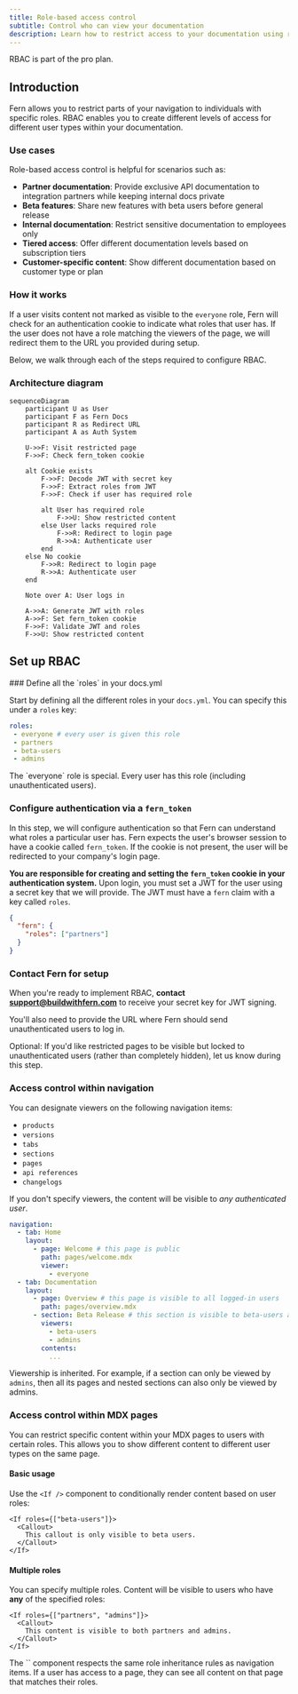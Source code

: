 ```yaml
---
title: Role-based access control
subtitle: Control who can view your documentation
description: Learn how to restrict access to your documentation using role-based access control (RBAC)
---
```


<Note>RBAC is part of the pro plan.</Note>

## Introduction

Fern allows you to restrict parts of your navigation to individuals with specific roles. RBAC enables you to create different levels of access for different user types within your documentation.

### Use cases

Role-based access control is helpful for scenarios such as:

- **Partner documentation**: Provide exclusive API documentation to integration partners while keeping internal docs private
- **Beta features**: Share new features with beta users before general release
- **Internal documentation**: Restrict sensitive documentation to employees only
- **Tiered access**: Offer different documentation levels based on subscription tiers
- **Customer-specific content**: Show different documentation based on customer type or plan

### How it works

If a user visits content not marked as visible to the `everyone` role, Fern will check for an authentication cookie to indicate what roles that user has. If the user does not have a role matching the viewers of the page, we will redirect them to the URL you provided during setup.

Below, we walk through each of the steps required to configure RBAC.

### Architecture diagram

```mermaid
sequenceDiagram
    participant U as User
    participant F as Fern Docs
    participant R as Redirect URL
    participant A as Auth System

    U->>F: Visit restricted page
    F->>F: Check fern_token cookie
    
    alt Cookie exists
        F->>F: Decode JWT with secret key
        F->>F: Extract roles from JWT
        F->>F: Check if user has required role
        
        alt User has required role
            F->>U: Show restricted content
        else User lacks required role
            F->>R: Redirect to login page
            R->>A: Authenticate user
        end
    else No cookie
        F->>R: Redirect to login page
        R->>A: Authenticate user
    end
    
    Note over A: User logs in
    
    A->>A: Generate JWT with roles
    A->>F: Set fern_token cookie
    F->>F: Validate JWT and roles
    F->>U: Show restricted content
```

## Set up RBAC

<Steps>
### Define all the `roles` in your docs.yml

Start by defining all the different roles in your `docs.yml`. You can specify this under a `roles` key:

```yml docs.yml
roles:
 - everyone # every user is given this role
 - partners
 - beta-users
 - admins
```

<Info>
The `everyone` role is special. Every user has this role (including unauthenticated users).
</Info>

### Configure authentication via a `fern_token`

In this step, we will configure authentication so that Fern can understand what roles a particular user has. Fern expects the user's
browser session to have a cookie called `fern_token`. If the cookie is not present, the user will be redirected to your company's
login page.

**You are responsible for creating and setting the `fern_token` cookie in your authentication system.** Upon login, you must set a JWT for the user using a secret key that we will provide. The JWT must have a `fern` claim with a key called `roles`.

```json
{
  "fern": {
    "roles": ["partners"]
  }
}
```

### Contact Fern for setup

When you're ready to implement RBAC, **contact support@buildwithfern.com** to receive your secret key for JWT signing.

You'll also need to provide the URL where Fern should send unauthenticated users to log in.

<Note>Optional: If you'd like restricted pages to be visible but locked to unauthenticated users (rather than completely hidden), let us know during this step.</Note>

</Steps>

### Access control within navigation

You can designate viewers on the following navigation items:
- `products`
- `versions`
- `tabs`
- `sections`
- `pages`
- `api references`
- `changelogs`

If you don't specify viewers, the content will be visible to _any authenticated user_.

```yml docs.yml {6-7, 13-15}
navigation:
  - tab: Home
    layout: 
      - page: Welcome # this page is public
        path: pages/welcome.mdx
        viewer: 
          - everyone 
  - tab: Documentation
    layout:
      - page: Overview # this page is visible to all logged-in users
        path: pages/overview.mdx 
      - section: Beta Release # this section is visible to beta-users and admins
        viewers:
          - beta-users
          - admins
        contents: 
          ...
```

Viewership is inherited. For example, if a section can only be viewed by `admins`, then all its pages and nested sections can also only be viewed by admins.

### Access control within MDX pages

You can restrict specific content within your MDX pages to users with certain roles. This allows you to show different content to different user types on the same page.

#### Basic usage

Use the `<If />` component to conditionally render content based on user roles:

```mdx
<If roles={["beta-users"]}>
  <Callout>
    This callout is only visible to beta users.
  </Callout>
</If>
```

#### Multiple roles

You can specify multiple roles. Content will be visible to users who have **any** of the specified roles:

```mdx
<If roles={["partners", "admins"]}>
  <Callout>
    This content is visible to both partners and admins.
  </Callout>
</If>
```

<Note>
The `<If>` component respects the same role inheritance rules as navigation items. If a user has access to a page, they can see all content on that page that matches their roles.
</Note>
